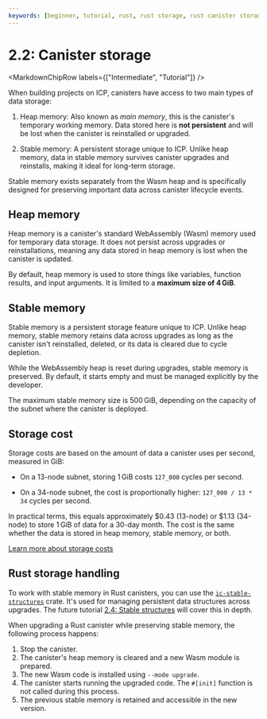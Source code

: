 ```yaml
---
keywords: [beginner, tutorial, rust, rust storage, rust canister storage, maintain canisters, storage, canister storage]
---
```



# 2.2: Canister storage

<MarkdownChipRow labels={["Intermediate", "Tutorial"]} />

When building projects on ICP, canisters have access to two main types of data storage:

1. Heap memory: Also known as *main memory*, this is the canister's temporary working memory. Data stored here is **not persistent** and will be lost when the canister is reinstalled or upgraded.

2. Stable memory: A persistent storage unique to ICP. Unlike heap memory, data in stable memory survives canister upgrades and reinstalls, making it ideal for long-term storage.

Stable memory exists separately from the Wasm heap and is specifically designed for preserving important data across canister lifecycle events.

## Heap memory

Heap memory is a canister's standard WebAssembly (Wasm) memory used for temporary data storage. It does not persist across upgrades or reinstallations, meaning any data stored in heap memory is lost when the canister is updated.

By default, heap memory is used to store things like variables, function results, and input arguments. It is limited to a **maximum size of 4 GiB**.

## Stable memory

Stable memory is a persistent storage feature unique to ICP. Unlike heap memory, stable memory retains data across upgrades as long as the canister isn't reinstalled, deleted, or its data is cleared due to cycle depletion.

While the WebAssembly heap is reset during upgrades, stable memory is preserved. By default, it starts empty and must be managed explicitly by the developer.

The maximum stable memory size is 500 GiB, depending on the capacity of the <GlossaryTooltip>subnet</GlossaryTooltip> where the canister is deployed.

## Storage cost

Storage costs are based on the amount of data a canister uses per second, measured in GiB:

- On a 13-node subnet, storing 1 GiB costs `127_000` <GlossaryTooltip>cycles</GlossaryTooltip> per second.

- On a 34-node subnet, the cost is proportionally higher: `127_000 / 13 * 34` cycles per second.

In practical terms, this equals approximately $0.43 (13-node) or $1.13 (34-node) to store 1 GiB of data for a 30-day month. The cost is the same whether the data is stored in heap memory, stable memory, or both.

[Learn more about storage costs](/docs/building-apps/essentials/gas-cost)

## Rust storage handling

To work with stable memory in Rust canisters, you can use the [`ic-stable-structures`](https://github.com/dfinity/stable-structures) crate. It's used for managing persistent data structures across upgrades. The future tutorial [2.4: Stable structures](2.4-stable-memory.mdx) will cover this in depth.

When upgrading a Rust canister while preserving stable memory, the following process happens:

1. Stop the canister.
2. The canister's heap memory is cleared and a new Wasm module is prepared.
3. The new Wasm code is installed using `--mode upgrade`.
4. The canister starts running the upgraded code. The `#[init]` function is not called during this process.
5. The previous stable memory is retained and accessible in the new version.


<TutorialFooter />